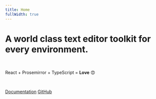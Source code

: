 ```yaml
---
title: Home
fullWidth: true
---
```



<Banner>

# A world class text editor toolkit for every environment.

<br />

React + Prosemirror + TypeScript = **Love** 😍

<br />

<BannerLinks>

[Documentation](/introduction) [GitHub](https://github.com/remirror/remirror)

</BannerLinks>

<br />

<BannerPhone />

</Banner>
